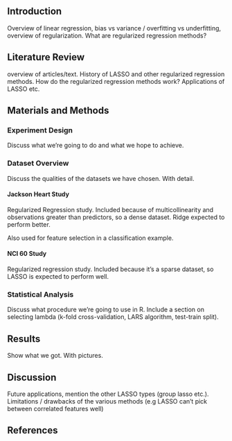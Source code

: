 ## Introduction

Overview of linear regression, bias vs variance / overfitting vs underfitting, overview of regularization. What are regularized regression methods?

## Literature Review

overview of articles/text. History of LASSO and other regularized regression methods. How do the regularized regression methods work? Applications of LASSO etc.

## Materials and Methods

### Experiment Design

Discuss what we're going to do and what we hope to achieve. 

### Dataset Overview

Discuss the qualities of the datasets we have chosen. With detail.

#### Jackson Heart Study

Regularized Regression study. Included because of multicollinearity and observations greater than predictors, so a dense dataset. Ridge expected to perform better.

Also used for feature selection in a classification example. 

#### NCI 60 Study

Regularized regression study. Included because it's a sparse dataset, so LASSO is expected to perform well. 


### Statistical Analysis

Discuss what procedure we're going to use in R. Include a section on selecting lambda (k-fold cross-validation, LARS algorithm, test-train split).

## Results

Show what we got. With pictures. 

## Discussion

Future applications, mention the other LASSO types (group lasso etc.). Limitations / drawbacks of the various methods (e.g LASSO can't pick between correlated features well) 

## References

